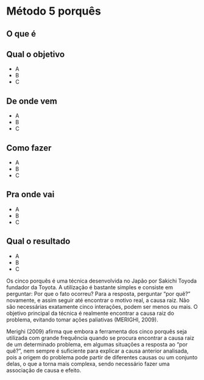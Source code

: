 # Método 5 porquês

## O que é {-}

## Qual o objetivo {-}

- A
- B
- C

## De onde vem {-}

- A
- B
- C

## Como fazer {-}

- A
- B
- C

## Pra onde vai {-}

- A
- B
- C

## Qual o resultado {-}

- A
- B
- C

Os cinco porquês é uma técnica desenvolvida no Japão por Sakichi Toyoda fundador da Toyota. A utilização é bastante simples e consiste em perguntar: Por que o fato ocorreu? Para a resposta, perguntar “por quê?” novamente, e assim seguir até encontrar o motivo real, a causa raiz. Não são necessárias exatamente cinco interações, podem ser menos ou mais. O objetivo principal da técnica é realmente encontrar a causa raiz do problema, evitando tomar ações paliativas (MERIGHI, 2009).

Merighi (2009) afirma que embora a ferramenta dos cinco porquês seja utilizada com grande frequência quando se procura encontrar a causa raiz de um determinado problema, em algumas situações a resposta ao “por quê?”, nem sempre é suficiente para explicar a causa anterior analisada, pois a origem do problema pode partir de diferentes causas ou um conjunto delas, o que a torna mais complexa, sendo necessário fazer uma associação de causa e efeito.
